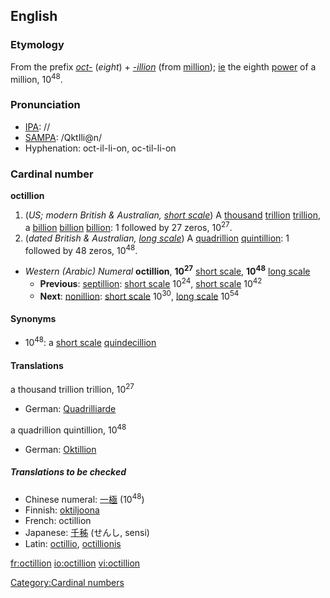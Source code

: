 ==English==

===Etymology===
From the prefix ''[[oct-]]'' (''eight'') + ''[[-illion]]'' (from [[million]]); [[ie]] the eighth [[power]] of a million, 10<sup>48</sup>.

===Pronunciation===
*[[IPA]]: //
*[[SAMPA]]: /QktIli@n/
*Hyphenation: oct-il-li-on, oc-til-li-on
*:{{Rhymes|ɪljən}}

===Cardinal number===
'''octillion'''

# (''US; modern British & Australian, [[w:Long and short scales|short scale]]'') A [[thousand]] [[trillion]] [[trillion]], a [[billion]] [[billion]] [[billion]]: 1 followed by 27 zeros, 10<sup>27</sup>.
# (''dated British & Australian, [[w:Long and short scales|long scale]]'') A [[quadrillion]] [[quintillion]]: 1 followed by 48 zeros, 10<sup>48</sup>.

*''Western (Arabic) Numeral'' '''octillion''', '''10<sup>27</sup>''' [[w:Long and short scales|short scale]], '''10<sup>48</sup>''' [[w:Long and short scales|long scale]]
**'''Previous''': [[septillion]]: [[w:Long and short scales|short scale]] 10<sup>24</sup>, [[w:Long and short scales|short scale]] 10<sup>42</sup>
**'''Next''': [[nonillion]]: [[w:Long and short scales|short scale]] 10<sup>30</sup>, [[w:Long and short scales|long scale]] 10<sup>54</sup>

====Synonyms====
*10<sup>48</sup>: a [[w:Long and short scales|short scale]] [[quindecillion]]

====Translations====
;a thousand trillion trillion, 10<sup>27</sup>
{{top}}
*German: [[Quadrilliarde]]
{{mid}}
{{bottom}}

;a quadrillion quintillion, 10<sup>48</sup>
{{top}}
*German: [[Oktillion]] {{f}}
{{mid}}
{{bottom}}

=====Translations to be checked=====
{{checktrans}}
*Chinese numeral: [[一]][[極]] (10<sup>48</sup>)
*Finnish: [[oktiljoona]]
*French: octillion {{f}}
*Japanese: [[千]][[秭]] (せんし, sensi)
*Latin: [[octillio]], [[octillionis]] {{f}}

[[Category:Cardinal numbers]]

[[fr:octillion]]
[[io:octillion]]
[[vi:octillion]]